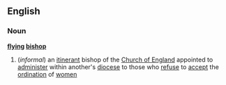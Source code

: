 ==English==
===Noun===
'''[[flying]] [[bishop]]'''
#(''informal'') an [[itinerant]] bishop of the [[Church of England]] appointed to [[administer]] within another's [[diocese]] to those who [[refuse]] to [[accept]] the [[ordination]] of [[women]]